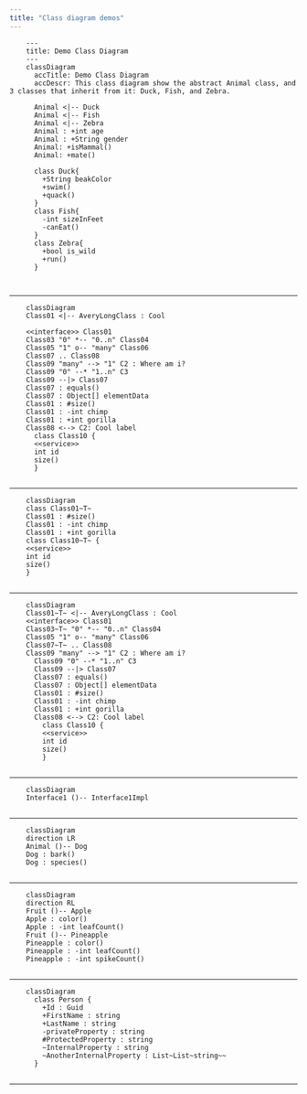 ```yaml
---
title: "Class diagram demos"
---
```


```mermaid

    ---
    title: Demo Class Diagram
    ---
    classDiagram
      accTitle: Demo Class Diagram
      accDescr: This class diagram show the abstract Animal class, and 3 classes that inherit from it: Duck, Fish, and Zebra.

      Animal <|-- Duck
      Animal <|-- Fish
      Animal <|-- Zebra
      Animal : +int age
      Animal : +String gender
      Animal: +isMammal()
      Animal: +mate()

      class Duck{
        +String beakColor
        +swim()
        +quack()
      }
      class Fish{
        -int sizeInFeet
        -canEat()
      }
      class Zebra{
        +bool is_wild
        +run()
      }

    
```

---

```mermaid

    classDiagram
    Class01 <|-- AveryLongClass : Cool

    <<interface>> Class01
    Class03 "0" *-- "0..n" Class04
    Class05 "1" o-- "many" Class06
    Class07 .. Class08
    Class09 "many" --> "1" C2 : Where am i?
    Class09 "0" --* "1..n" C3
    Class09 --|> Class07
    Class07 : equals()
    Class07 : Object[] elementData
    Class01 : #size()
    Class01 : -int chimp
    Class01 : +int gorilla
    Class08 <--> C2: Cool label
      class Class10 {
      <<service>>
      int id
      size()
      }
    
```

---

```mermaid

    classDiagram
    class Class01~T~
    Class01 : #size()
    Class01 : -int chimp
    Class01 : +int gorilla
    class Class10~T~ {
    <<service>>
    int id
    size()
    }
    
```

---

```mermaid

    classDiagram
    Class01~T~ <|-- AveryLongClass : Cool
    <<interface>> Class01
    Class03~T~ "0" *-- "0..n" Class04
    Class05 "1" o-- "many" Class06
    Class07~T~ .. Class08
    Class09 "many" --> "1" C2 : Where am i?
      Class09 "0" --* "1..n" C3
      Class09 --|> Class07
      Class07 : equals()
      Class07 : Object[] elementData
      Class01 : #size()
      Class01 : -int chimp
      Class01 : +int gorilla
      Class08 <--> C2: Cool label
        class Class10 {
        <<service>>
        int id
        size()
        }
    
```

---

```mermaid

    classDiagram
    Interface1 ()-- Interface1Impl
    
```

---

```mermaid

    classDiagram
    direction LR
    Animal ()-- Dog
    Dog : bark()
    Dog : species()
    
```

---

```mermaid

    classDiagram
    direction RL
    Fruit ()-- Apple
    Apple : color()
    Apple : -int leafCount()
    Fruit ()-- Pineapple
    Pineapple : color()
    Pineapple : -int leafCount()
    Pineapple : -int spikeCount()
    
```

---

```mermaid

    classDiagram
      class Person {
        +Id : Guid
        +FirstName : string
        +LastName : string
        -privateProperty : string
        #ProtectedProperty : string
        ~InternalProperty : string
        ~AnotherInternalProperty : List~List~string~~
      }
    
```

---


